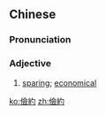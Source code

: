 {{also|俭约}}
==Chinese==
{{zh-forms|s=俭约}}

===Pronunciation===
{{zh-pron
|m=jiǎnyuē
|mn=khiām-iok
|cat=a
}}

===Adjective===
{{zh-adj}}

# {{lb|zh|literary}} [[sparing]]; [[economical]]

[[ko:儉約]]
[[zh:儉約]]